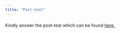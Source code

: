 ```yaml
---
title: "Post-test"
---
```


#### 

Kindly answer the post-test which can be found [here.](https://forms.gle/o2mFjcnXU7FxGmQX6)
